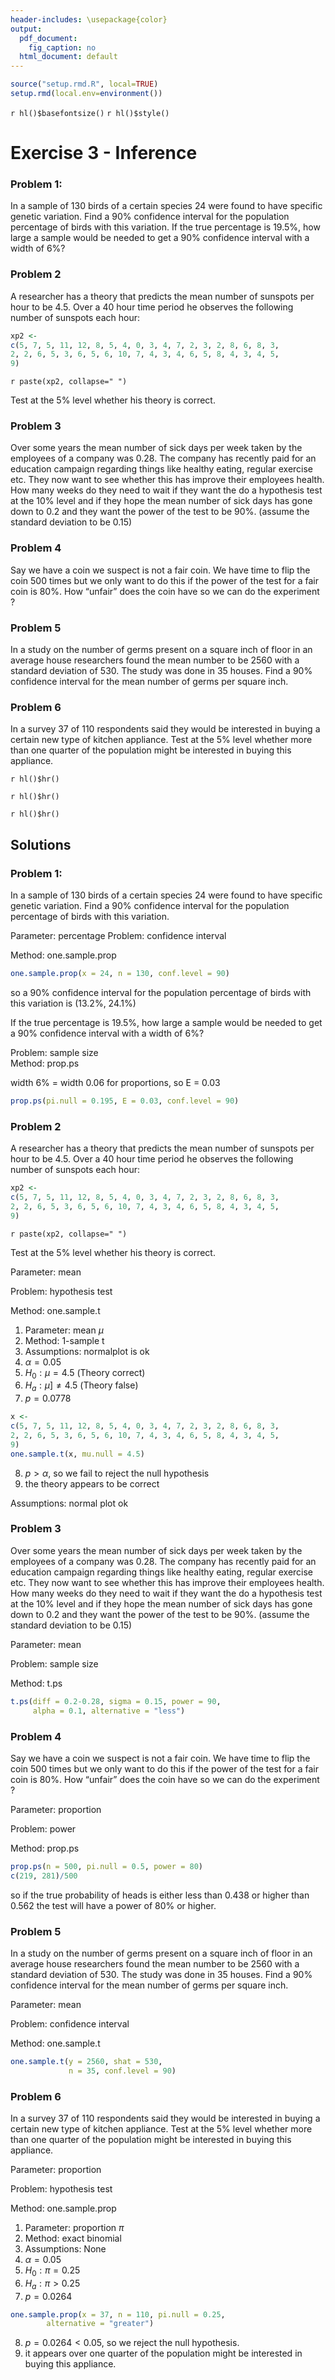 ```yaml
---
header-includes: \usepackage{color}
output:
  pdf_document:
    fig_caption: no
  html_document: default
---
```


```r
source("setup.rmd.R", local=TRUE)
setup.rmd(local.env=environment())
```
`r hl()$basefontsize()`
`r hl()$style()`

# Exercise 3 - Inference

### Problem 1: 
In a sample of 130 birds of a certain species 24 were found to have specific genetic variation. Find a 90% confidence interval for the population percentage of birds with this variation. If the true percentage is 19.5%, how large a sample would be needed to get a 90% confidence interval with a width of 6%? 

### Problem 2
A researcher has a theory that predicts the mean number of sunspots per hour to be 4.5. Over a 40 hour time period he observes the following number of sunspots each hour:

```r
xp2 <-
c(5, 7, 5, 11, 12, 8, 5, 4, 0, 3, 4, 7, 2, 3, 2, 8, 6, 8, 3, 
2, 2, 6, 5, 3, 6, 5, 6, 10, 7, 4, 3, 4, 6, 5, 8, 4, 3, 4, 5, 
9)
```

`r paste(xp2, collapse=" ")`
 
Test at the 5% level whether his theory is correct. 

### Problem 3
Over some years the mean number of sick days per week taken by the employees of a company was 0.28. The company has recently paid for an education campaign regarding things like healthy eating, regular exercise etc. They now want to see whether this has improve their employees health. How many weeks do they need to wait if they want the do a hypothesis test at the 10% level and if they hope the mean number of sick days has gone down to 0.2 and they want the power of the test to be 90%. (assume the standard deviation to be 0.15)

### Problem 4
Say we have a coin we suspect is not a fair coin. We have time to flip the coin 500 times but we only want to do this if the power of the test for a fair coin is 80%. How "unfair" does the coin have so we can do the experiment ? 

### Problem 5 
In a study on the number of germs present on a square inch of floor in an average house researchers found the mean number to be 2560 with a standard deviation of 530. The study was done in 35 houses. Find a 90% confidence interval for the mean number of germs per square inch.

### Problem 6 
In a survey 37 of 110 respondents said they would be interested in buying a certain new type of kitchen appliance. Test at the 5% level whether more than one quarter of the population might be interested in buying this appliance.

`r hl()$hr()`

`r hl()$hr()`

`r hl()$hr()`

## Solutions

### Problem 1: 
In a sample of 130 birds of a certain species 24 were found to have specific genetic variation. Find a 90% confidence interval for the population percentage of birds with this variation.

Parameter: percentage
Problem: confidence interval 
  
Method: one.sample.prop 

```r
one.sample.prop(x = 24, n = 130, conf.level = 90)
```

so a 90% confidence interval for  the population percentage of birds with this variation is (13.2%, 24.1%) 

If the true percentage is 19.5%, how large a sample would be needed to get a 90% confidence interval with a width of 6%? 

Problem: sample size  
Method: prop.ps

width 6% = width 0.06 for proportions, so  E = 0.03 

```r
prop.ps(pi.null = 0.195, E = 0.03, conf.level = 90)
```

### Problem 2
A researcher has a theory that predicts the mean number of sunspots per hour to be 4.5. Over a 40 hour time period he observes the following number of sunspots each hour:

```r
xp2 <-
c(5, 7, 5, 11, 12, 8, 5, 4, 0, 3, 4, 7, 2, 3, 2, 8, 6, 8, 3, 
2, 2, 6, 5, 3, 6, 5, 6, 10, 7, 4, 3, 4, 6, 5, 8, 4, 3, 4, 5, 
9)
```

`r paste(xp2, collapse=" ")`
 
Test at the 5% level whether his theory is correct. 

Parameter: mean

Problem:   hypothesis test 

Method: one.sample.t

1. Parameter: mean $\mu$  
2. Method: 1-sample t  
3. Assumptions: normalplot is ok   
4. $\alpha = 0.05$  
5. $H_0: \mu = 4.5$ (Theory correct)   
6. $H_a: \mu ]\ne 4.5$ (Theory false)   
7. $p = 0.0778$  

```r
x <- 
c(5, 7, 5, 11, 12, 8, 5, 4, 0, 3, 4, 7, 2, 3, 2, 8, 6, 8, 3, 
2, 2, 6, 5, 3, 6, 5, 6, 10, 7, 4, 3, 4, 6, 5, 8, 4, 3, 4, 5, 
9)
one.sample.t(x, mu.null = 4.5)
```

8. $p > \alpha$, so we fail to reject the null hypothesis 
9. the theory appears to be correct 

Assumptions: normal plot ok 

### Problem 3
Over some years the mean number of sick days per week taken by the employees of a company was 0.28. The company has recently paid for an education campaign regarding things like healthy eating, regular exercise etc. They now want to see whether this has improve their employees health. How many weeks do they need to wait if they want the do a hypothesis test at the 10% level and if they hope the mean number of sick days has gone down to 0.2 and they want the power of the test to be 90%. (assume the standard deviation to be 0.15)

Parameter: mean

Problem: sample size
  
Method: t.ps 

```r
t.ps(diff = 0.2-0.28, sigma = 0.15, power = 90, 
     alpha = 0.1, alternative = "less")
```

### Problem 4
Say we have a coin we suspect is not a fair coin. We have time to flip the coin 500 times but we only want to do this if the power of the test for a fair coin is 80%. How "unfair" does the coin have so we can do the experiment ?

Parameter: proportion

Problem: power
  
Method: prop.ps

```r
prop.ps(n = 500, pi.null = 0.5, power = 80)
c(219, 281)/500
```

so if the true probability of heads is either less than 0.438 or higher than 0.562 the test will have a power of 80% or higher.

### Problem 5 
In a study on the number of germs present on a square inch of floor in an average house researchers found the mean number to be 2560 with a standard deviation of 530. The study was done in 35 houses. Find a 90% confidence interval for the mean number of germs per square inch.

Parameter: mean

Problem: confidence interval   

Method: one.sample.t

```r
one.sample.t(y = 2560, shat = 530, 
             n = 35, conf.level = 90)
```

### Problem 6 
In a survey 37 of 110 respondents said they would be interested in buying a certain new type of kitchen appliance. Test at the 5% level whether more than one quarter of the population might be interested in buying this appliance. 

Parameter: proportion

Problem: hypothesis test 

Method: one.sample.prop  

1. Parameter: proportion $\pi$  
2. Method: exact binomial  
3. Assumptions: None   
4. $\alpha = 0.05$   
5. $H_0: \pi = 0.25$  
6. $H_a: \pi > 0.25$  
7. $p = 0.0264$  

```r
one.sample.prop(x = 37, n = 110, pi.null = 0.25, 
        alternative = "greater")
```

8. $p = 0.0264 < 0.05$, so we  reject the null hypothesis.  
9. it appears over one quarter of the population might be interested in buying this appliance.
